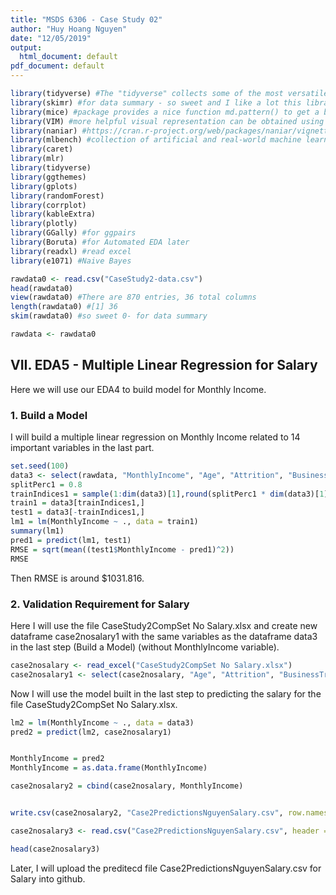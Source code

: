 ```yaml
---
title: "MSDS 6306 - Case Study 02"
author: "Huy Hoang Nguyen"
date: "12/05/2019"
output:
  html_document: default
pdf_document: default
---
```





```r
library(tidyverse) #The "tidyverse" collects some of the most versatile R packages: ggplot2, dplyr, tidyr, readr, purrr, and tibble. The packages work in harmony to clean, process, model, and visualize data.
library(skimr) #for data summary - so sweet and I like a lot this library
library(mice) #package provides a nice function md.pattern() to get a better understanding of the pattern of missing data
library(VIM) #more helpful visual representation can be obtained using the VIM package for agrr
library(naniar) #https://cran.r-project.org/web/packages/naniar/vignettes/getting-started-w-naniar.html (for gg_mis_var) (Missing values)
library(mlbench) #collection of artificial and real-world machine learning benchmark problems, including, e.g., several data sets from the UCI repository. (also has BostonHousing)
library(caret)
library(mlr)
library(tidyverse)
library(ggthemes)
library(gplots)
library(randomForest)
library(corrplot)
library(kableExtra)
library(plotly)
library(GGally) #for ggpairs
library(Boruta) #for Automated EDA later
library(readxl) #read excel
library(e1071) #Naive Bayes

```


```r


rawdata0 <- read.csv("CaseStudy2-data.csv")
head(rawdata0)
view(rawdata0) #There are 870 entries, 36 total columns
length(rawdata0) #[1] 36
skim(rawdata0) #so sweet 0- for data summary

rawdata <- rawdata0
```


## VII. EDA5 - Multiple Linear Regression for Salary 


Here we will use our EDA4 to build model for Monthly Income.


### 1. Build a Model   


I will build a multiple linear regression on Monthly Income related to 14 important variables in the last part.



```r

set.seed(100)
data3 <- select(rawdata, "MonthlyIncome", "Age", "Attrition", "BusinessTravel", "Department", "Education", "JobLevel", "JobRole", "NumCompaniesWorked", "TotalWorkingYears", "YearsAtCompany", "YearsInCurrentRole", "YearsSinceLastPromotion", "YearsWithCurrManager")
splitPerc1 = 0.8
trainIndices1 = sample(1:dim(data3)[1],round(splitPerc1 * dim(data3)[1]))
train1 = data3[trainIndices1,]
test1 = data3[-trainIndices1,]
lm1 = lm(MonthlyIncome ~ ., data = train1)
summary(lm1)
pred1 = predict(lm1, test1)
RMSE = sqrt(mean((test1$MonthlyIncome - pred1)^2))
RMSE


```


Then RMSE is around $1031.816.   



### 2. Validation Requirement for Salary


Here I will use the file CaseStudy2CompSet No Salary.xlsx and create new dataframe case2nosalary1  with the same variables as the dataframe data3 in the last step (Build a Model) (without MonthlyIncome variable).


```r
case2nosalary <- read_excel("CaseStudy2CompSet No Salary.xlsx")
case2nosalary1 <- select(case2nosalary, "Age", "Attrition", "BusinessTravel", "Department", "Education", "JobLevel", "JobRole", "NumCompaniesWorked", "TotalWorkingYears", "YearsAtCompany", "YearsInCurrentRole", "YearsSinceLastPromotion", "YearsWithCurrManager")
```


Now I will use  the model built in the last step to predicting the salary for the file CaseStudy2CompSet No Salary.xlsx. 



```r

lm2 = lm(MonthlyIncome ~ ., data = data3)
pred2 = predict(lm2, case2nosalary1)


MonthlyIncome = pred2
MonthlyIncome = as.data.frame(MonthlyIncome)

case2nosalary2 = cbind(case2nosalary, MonthlyIncome)


write.csv(case2nosalary2, "Case2PredictionsNguyenSalary.csv", row.names = FALSE)

case2nosalary3 <- read.csv("Case2PredictionsNguyenSalary.csv", header = T)

head(case2nosalary3)

```

Later, I will upload the preditecd file Case2PredictionsNguyenSalary.csv for Salary into github. 



